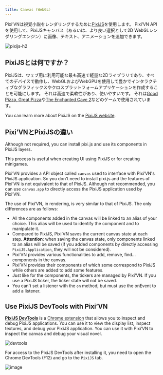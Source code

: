 ```yaml
---
title: Canvas (WebGL)
---
```


Pixi’VNは視覚小説をレンダリングするために[PixiJS](https://pixijs.com/8.x/guides/basics/what-pixijs-is)を使用します。 Pixi’VN APIを使用して、PixiJSキャンバス（あるいは、より良い選択として2D WebGLレンダリングエンジン）に画像、テキスト、アニメーションを追加できます。

![pixijs-h2](/pixijs.svg)

## PixiJSとは何ですか？

PixiJSは、ウェブ用に利用可能な最も高速で軽量な2Dライブラリであり、すべてのデバイスで動作し、WebGLおよびWebGPUを使用して豊かでインタラクティブなグラフィックスやクロスプラットフォームアプリケーションを作成することを可能にします。 それは高速で柔軟性があり、使いやすいです。 それは[Good Pizza, Great Pizza](https://www.goodpizzagreatpizza.com/)や[The Enchanted Cave 2](https://store.steampowered.com/app/368610/The_Enchanted_Cave_2/)などのゲームで使用されています。

You can learn more about PixiJS on the [PixiJS website](https://www.pixijs.com/).

## Pixi’VNとPixiJSの違い

<Callout type="info">

Although not required, you can install pixi.js and use its components in PixiJS layers.

This process is useful when creating <DynamicLink href="/start/interface#adding-pixijs-ui-layers">UI using PixiJS</DynamicLink> or for <DynamicLink href="/start/minigames">creating minigames</DynamicLink>.

</Callout>

Pixi’VN provides a API object called `canvas` used to interface with Pixi’VN's PixiJS application. So you don't need to install pixi.js and the features of Pixi’VN is not equivalent to that of PixiJS. Although not recommended, you can use `canvas.app` to directly access the PixiJS application used by Pixi’VN.

The use of Pixi’VN, in rendering, is very similar to that of PixiJS. The only differences are as follows:

- All the components added in the canvas will be linked to an <DynamicLink href="/start/canvas-alias">alias</DynamicLink> of your choice. This alias will be used to identify the component and to manipulate it.
- Compared to PixiJS, Pixi’VN saves the current canvas state at each <DynamicLink href="/start/labels">step</DynamicLink>.
  **Attention**: when saving the canvas state, only components linked to an alias will be saved (if you added components by directly accessing `PixiJS.Application`, they will not be considered).
- Pixi’VN provides <DynamicLink href="/start/canvas-functions">various functionalities</DynamicLink> to add, remove, find... components in the canvas.
- Pixi’VN provides <DynamicLink href="/start/canvas-components">their components</DynamicLink> of which some correspond to PixiJS while others are added to add some features.
- Just like for the components, the <DynamicLink href="/start/canvas-tickers-functions">tickers</DynamicLink> are managed by Pixi’VN. If you use a PixiJS ticker, the ticker state will not be saved.
- You can't set a listener with the `on` method, but must use the <DynamicLink href="/start/canvas-functions#add-a-listener-for-a-given-event">onEvent</DynamicLink> to add a listener.

## Use PixiJS DevTools with Pixi’VN

[**PixiJS DevTools**](https://pixijs.io/devtools/) is a [Chrome extension](https://chromewebstore.google.com/detail/pixijs-devtools/dlkffcaaoccbofklocbjcmppahjjboce) that allows you to inspect and debug PixiJS applications. You can use it to view the display list, inspect textures, and debug your PixiJS application. You can use it with Pixi’VN to inspect the canvas and debug your visual novel.

![devtools](/devtool-properties.gif)

For access to the PixiJS DevTools after installing it, you need to open the Chrome DevTools (F12) and go to the `PixiJS` tab.

![image](https://github.com/user-attachments/assets/579a181f-b865-44ff-9b55-2fbe609632bc)
